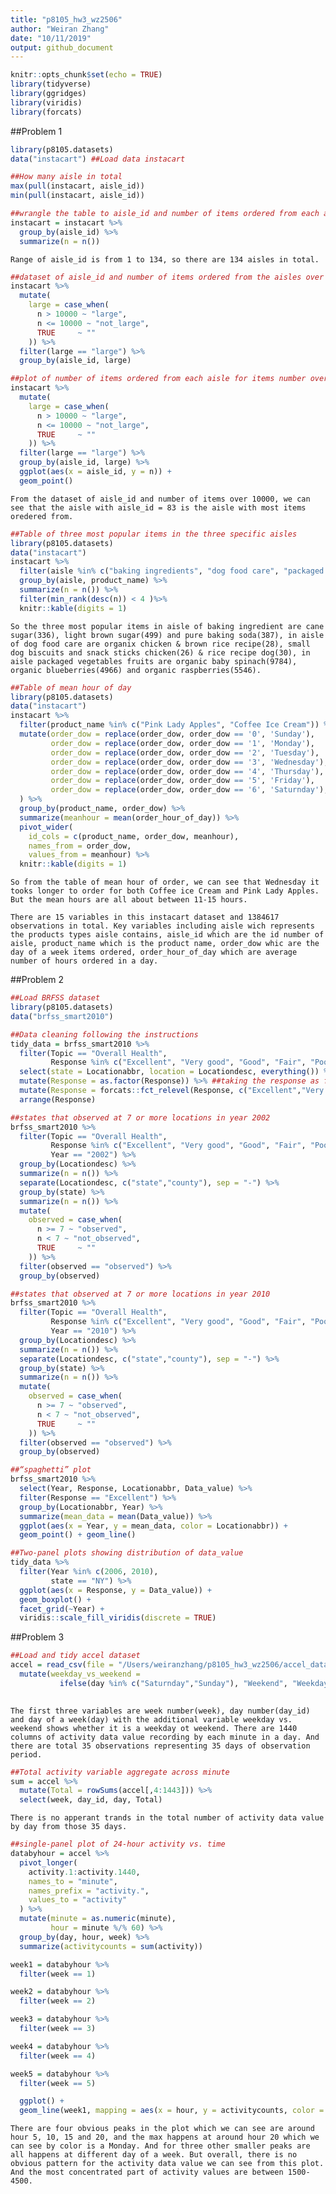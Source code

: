 ```yaml
---
title: "p8105_hw3_wz2506"
author: "Weiran Zhang"
date: "10/11/2019"
output: github_document
---
```


```r
knitr::opts_chunk$set(echo = TRUE)
library(tidyverse)
library(ggridges)
library(viridis)
library(forcats)
```


##Problem 1

```r
library(p8105.datasets)
data("instacart") ##Load data instacart

```

```r
##How many aisle in total
max(pull(instacart, aisle_id))
min(pull(instacart, aisle_id))

##wrangle the table to aisle_id and number of items ordered from each aisle
instacart = instacart %>%
  group_by(aisle_id) %>%
  summarize(n = n())


```
`Range of aisle_id is from 1 to 134, so there are 134 aisles in total.`


```r
##dataset of aisle_id and number of items ordered from the aisles over 10000 to check for the aisle with the most items ordered from
instacart %>%
  mutate(
    large = case_when(
      n > 10000 ~ "large",
      n <= 10000 ~ "not_large",
      TRUE     ~ ""
    )) %>%
  filter(large == "large") %>%
  group_by(aisle_id, large)

##plot of number of items ordered from each aisle for items number over 10000
instacart %>%
  mutate(
    large = case_when(
      n > 10000 ~ "large",
      n <= 10000 ~ "not_large",
      TRUE     ~ ""
    )) %>%
  filter(large == "large") %>%
  group_by(aisle_id, large) %>%
  ggplot(aes(x = aisle_id, y = n)) +
  geom_point()

```

`From the dataset of aisle_id and number of items over 10000, we can see that the aisle with aisle_id = 83 is the aisle with most items oredered from.`

```r
##Table of three most popular items in the three specific aisles
library(p8105.datasets)
data("instacart")
instacart %>%
  filter(aisle %in% c("baking ingredients", "dog food care", "packaged vegetables fruits")) %>%
  group_by(aisle, product_name) %>%
  summarize(n = n()) %>%
  filter(min_rank(desc(n)) < 4 )%>%
  knitr::kable(digits = 1)

```

`So the three most popular items in aisle of baking ingredient are cane sugar(336), light brown sugar(499) and pure baking soda(387), in aisle of dog food care are organix chicken & brown rice recipe(28), small dog biscuits and snack sticks chicken(26) & rice recipe dog(30), in aisle packaged vegetables fruits are organic baby spinach(9784), organic blueberries(4966) and organic raspberries(5546). `

```r
##Table of mean hour of day
library(p8105.datasets)
data("instacart")
instacart %>%
  filter(product_name %in% c("Pink Lady Apples", "Coffee Ice Cream")) %>%
  mutate(order_dow = replace(order_dow, order_dow == '0', 'Sunday'),
         order_dow = replace(order_dow, order_dow == '1', 'Monday'),
         order_dow = replace(order_dow, order_dow == '2', 'Tuesday'),
         order_dow = replace(order_dow, order_dow == '3', 'Wednesday'),
         order_dow = replace(order_dow, order_dow == '4', 'Thursday'),
         order_dow = replace(order_dow, order_dow == '5', 'Friday'),
         order_dow = replace(order_dow, order_dow == '6', 'Saturnday'),
  ) %>%
  group_by(product_name, order_dow) %>%
  summarize(meanhour = mean(order_hour_of_day)) %>%
  pivot_wider(
    id_cols = c(product_name, order_dow, meanhour),
    names_from = order_dow,
    values_from = meanhour) %>%
  knitr::kable(digits = 1)

```

`So from the table of mean hour of order, we can see that Wednesday it tooks longer to order for both Coffee ice Cream and Pink Lady Apples. But the mean hours are all about between 11-15 hours. `

`There are 15 variables in this instacart dataset and 1384617 observations in total. Key variables including aisle wich represents the products types aisle contains, aisle_id which are the id number of aisle, product_name which is the product name, order_dow whic are the day of a week items ordered, order_hour_of_day which are average number of hours ordered in a day.`

##Problem 2

```r
##Load BRFSS dataset
library(p8105.datasets)
data("brfss_smart2010")

```

```r
##Data cleaning following the instructions
tidy_data = brfss_smart2010 %>%
  filter(Topic == "Overall Health", 
         Response %in% c("Excellent", "Very good", "Good", "Fair", "Poor")) %>% ##focus only on "Overall Health" topic and the five response types
  select(state = Locationabbr, location = Locationdesc, everything()) %>% ##change to reasonable names
  mutate(Response = as.factor(Response)) %>% ##taking the response as factor variable
  mutate(Response = forcats::fct_relevel(Response, c("Excellent","Very Good","Good","Fair","Poor"))) %>%
  arrange(Response)
```

```r
##states that observed at 7 or more locations in year 2002
brfss_smart2010 %>%
  filter(Topic == "Overall Health", 
         Response %in% c("Excellent", "Very good", "Good", "Fair", "Poor"), 
         Year == "2002") %>%
  group_by(Locationdesc) %>%
  summarize(n = n()) %>%
  separate(Locationdesc, c("state","county"), sep = "-") %>%
  group_by(state) %>%
  summarize(n = n()) %>%
  mutate(
    observed = case_when(
      n >= 7 ~ "observed",
      n < 7 ~ "not_observed",
      TRUE     ~ ""
    )) %>%
  filter(observed == "observed") %>%
  group_by(observed)

##states that observed at 7 or more locations in year 2010
brfss_smart2010 %>%
  filter(Topic == "Overall Health", 
         Response %in% c("Excellent", "Very good", "Good", "Fair", "Poor"), 
         Year == "2010") %>%
  group_by(Locationdesc) %>%
  summarize(n = n()) %>%
  separate(Locationdesc, c("state","county"), sep = "-") %>%
  group_by(state) %>%
  summarize(n = n()) %>%
  mutate(
    observed = case_when(
      n >= 7 ~ "observed",
      n < 7 ~ "not_observed",
      TRUE     ~ ""
    )) %>%
  filter(observed == "observed") %>%
  group_by(observed)

```

```r
##“spaghetti” plot
brfss_smart2010 %>%
  select(Year, Response, Locationabbr, Data_value) %>%
  filter(Response == "Excellent") %>%
  group_by(Locationabbr, Year) %>%
  summarize(mean_data = mean(Data_value)) %>%
  ggplot(aes(x = Year, y = mean_data, color = Locationabbr)) +
  geom_point() + geom_line() 

```

```r
##Two-panel plots showing distribution of data_value
tidy_data %>%
  filter(Year %in% c(2006, 2010), 
         state == "NY") %>%
  ggplot(aes(x = Response, y = Data_value)) +
  geom_boxplot() + 
  facet_grid(~Year) +
  viridis::scale_fill_viridis(discrete = TRUE)

```

##Problem 3

```r
##Load and tidy accel dataset
accel = read_csv(file = "/Users/weiranzhang/p8105_hw3_wz2506/accel_data.csv") %>%
  mutate(weekday_vs_weekend =
           ifelse(day %in% c("Saturnday","Sunday"), "Weekend", "Weekday"))
  
```

`The first three variables are week number(week), day number(day_id) and day of a week(day) with the additional variable weekday vs. weekend shows whether it is a weekday ot weekend. There are 1440 columns of activity data value recording by each minute in a day. And there are total 35 observations representing 35 days of observation period.`

```r
##Total activity variable aggregate across minute
sum = accel %>%
  mutate(Total = rowSums(accel[,4:1443])) %>%
  select(week, day_id, day, Total)

```

`There is no apperant trands in the total number of activity data value by day from those 35 days.`

```r
##single-panel plot of 24-hour activity vs. time
databyhour = accel %>%
  pivot_longer(
    activity.1:activity.1440,
    names_to = "minute",
    names_prefix = "activity.",
    values_to = "activity"
  ) %>%
  mutate(minute = as.numeric(minute),
         hour = minute %/% 60) %>%
  group_by(day, hour, week) %>%
  summarize(activitycounts = sum(activity)) 

week1 = databyhour %>%
  filter(week == 1)

week2 = databyhour %>%
  filter(week == 2)

week3 = databyhour %>%
  filter(week == 3)

week4 = databyhour %>%
  filter(week == 4)

week5 = databyhour %>%
  filter(week == 5)

  ggplot() +
  geom_line(week1, mapping = aes(x = hour, y = activitycounts, color = day)) + geom_line(week2, mapping = aes(x = hour, y = activitycounts, color = day)) + geom_line(week3, mapping = aes(x = hour, y = activitycounts, color = day)) + geom_line(week4, mapping = aes(x = hour, y = activitycounts, color = day)) + geom_line(week5, mapping = aes(x = hour, y = activitycounts, color = day)) 

```

`There are four obvious peaks in the plot which we can see are around hour 5, 10, 15 and 20, and the max happens at around hour 20 which we can see by color is a Monday. And for three other smaller peaks are all happens at different day of a week. But overall, there is no obvious pattern for the activity data value we can see from this plot. And the most concentrated part of activity values are between 1500-4500.`




